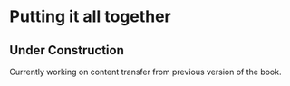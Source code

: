 # Putting it all together {#sec-putting-together}

::: callout-caution
## Under Construction

Currently working on content transfer from previous version of the book.
:::
